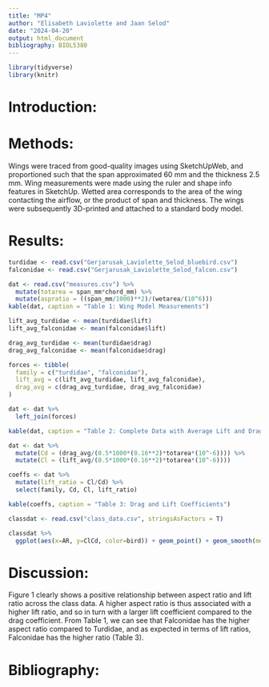 ```yaml
---
title: "MP4"
author: "Elisabeth Laviolette and Jaan Selod"
date: "2024-04-20"
output: html_document
bibliography: BIOL5380
---
```


```r
library(tidyverse)
library(knitr)
```

# Introduction:

# Methods:

Wings were traced from good-quality images using SketchUpWeb, and proportioned such that the span approximated 60 mm and the thickness 2.5 mm. Wing measurements were made using the ruler and shape info features in SketchUp. Wetted area corresponds to the area of the wing contacting the airflow, or the product of span and thickness. The wings were subsequently 3D-printed and attached to a standard body model. 

# Results:

```r
turdidae <- read.csv("Gerjarusak_Laviolette_Selod_bluebird.csv")
falconidae <- read.csv("Gerjarusak_Laviolette_Selod_falcon.csv")
```

```r
dat <- read.csv("measures.csv") %>%
  mutate(totarea = span_mm*chord_mm) %>%
  mutate(aspratio = ((span_mm/1000)**2)/(wetarea/(10^6)))
kable(dat, caption = "Table 1: Wing Model Measurements")
```

```r
lift_avg_turdidae <- mean(turdidae$lift)
lift_avg_falconidae <- mean(falconidae$lift)

drag_avg_turdidae <- mean(turdidae$drag)
drag_avg_falconidae <- mean(falconidae$drag)

forces <- tibble(
  family = c("turdidae", "falconidae"),
  lift_avg = c(lift_avg_turdidae, lift_avg_falconidae),
  drag_avg = c(drag_avg_turdidae, drag_avg_falconidae)
)

dat <- dat %>%
  left_join(forces)

kable(dat, caption = "Table 2: Complete Data with Average Lift and Drag Forces")
```

```r
dat <- dat %>%
  mutate(Cd = (drag_avg/(0.5*1000*(0.16**2)*totarea*(10^-6)))) %>%
  mutate(Cl = (lift_avg/(0.5*1000*(0.16**2)*totarea*(10^-6))))

coeffs <- dat %>%
  mutate(lift_ratio = Cl/Cd) %>%
  select(family, Cd, Cl, lift_ratio)

kable(coeffs, caption = "Table 3: Drag and Lift Coefficients")

```

```r
classdat <- read.csv("class_data.csv", stringsAsFactors = T)

classdat %>%
  ggplot(aes(x=AR, y=ClCd, color=bird)) + geom_point() + geom_smooth(method = "lm", col="red") + theme_minimal() + ggtitle("Figure 1: Class Data of Aspect Ratio versus Lift Ratio") + xlab("Aspect Ratio") + ylab("Lift Ratio, Cl/Cd") + labs(col = "Bird Common Species Name")

```

# Discussion:

Figure 1 clearly shows a positive relationship between aspect ratio and lift ratio across the class data. A higher aspect ratio is thus associated with a higher lift ratio, and so in turn with a larger lift coefficient compared to the drag coefficient. From Table 1, we can see that Falconidae has the higher aspect ratio compared to Turdidae, and as expected in terms of lift ratios, Falconidae has the higher ratio (Table 3). 

# Bibliography:
